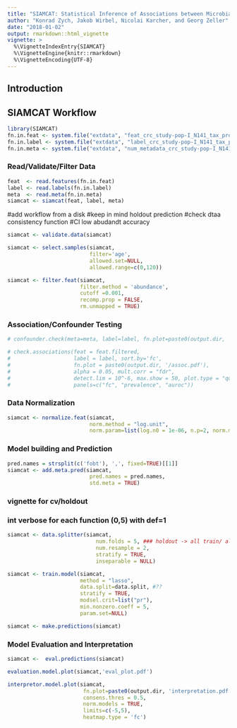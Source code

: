 ```yaml
---
title: "SIAMCAT: Statistical Inference of Associations between Microbial Communities And host phenoTypes"
author: "Konrad Zych, Jakob Wirbel, Nicolai Karcher, and Georg Zeller"
date: "2018-01-02"
output: rmarkdown::html_vignette
vignette: >
  %\VignetteIndexEntry{SIAMCAT}
  %\VignetteEngine{knitr::rmarkdown}
  %\VignetteEncoding{UTF-8}
---
```


## Introduction

## SIAMCAT Workflow

```r
library(SIAMCAT)
fn.in.feat <- system.file("extdata", "feat_crc_study-pop-I_N141_tax_profile_mocat_bn_specI_clusters.tsv", package = "SIAMCAT")
fn.in.label <- system.file("extdata", "label_crc_study-pop-I_N141_tax_profile_mocat_bn_specI_clusters.tsv", package = "SIAMCAT")
fn.in.meta <- system.file("extdata", "num_metadata_crc_study-pop-I_N141_tax_profile_mocat_bn_specI_clusters.tsv", package = "SIAMCAT")
```

### Read/Validate/Filter Data

```r
feat  <- read.features(fn.in.feat)
label <- read.labels(fn.in.label)
meta  <- read.meta(fn.in.meta)
siamcat <- siamcat(feat, label, meta)
```
#add workflow from a disk
#keep in mind holdout prediction
#check dtaa consistency function
#CI low abudandt accuracy
```r
siamcat <- validate.data(siamcat)
```

```r
siamcat <- select.samples(siamcat, 
                          filter='age', 
                          allowed.set=NULL, 
                          allowed.range=c(0,120))

```

```r
siamcat <- filter.feat(siamcat,  
                       filter.method = 'abundance', 
                       cutoff =0.001, 
                       recomp.prop = FALSE, 
                       rm.unmapped = TRUE)
```

### Association/Confounder Testing

```r
# confounder.check(meta=meta, label=label, fn.plot=paste0(output.dir, 'conf_check.pdf'))
```

```r
# check.associations(feat = feat.filtered,
#                    label = label, sort.by='fc',
#                    fn.plot = paste0(output.dir, '/assoc.pdf'), 
#                    alpha = 0.05, mult.corr = "fdr",
#                    detect.lim = 10^-6, max.show = 50, plot.type = "quantile.box",
#                    panels=c("fc", "prevalence", "auroc"))
```

### Data Normalization

```r
siamcat <- normalize.feat(siamcat, 
                          norm.method = "log.unit", 
                          norm.param=list(log.n0 = 1e-06, n.p=2, norm.margin=1))
```

### Model building and Prediction

```r
pred.names = strsplit(c('fobt'), ',', fixed=TRUE)[[1]]
siamcat <- add.meta.pred(siamcat, 
                          pred.names = pred.names, 
                          std.meta = TRUE)
```
### vignette for cv/holdout
### int verbose for each function (0,5) with def=1
```r
siamcat <- data.splitter(siamcat, 
                            num.folds = 5, ### holdout -> all train/ all test etc, cross-validation/holdout -> make rest defaults
                            num.resample = 2, 
                            stratify = TRUE, 
                            inseparable = NULL)
```

```r
siamcat <- train.model(siamcat, 
                       method = "lasso",
                       data.split=data.split, #??
                       stratify = TRUE,
                       modsel.crit=list("pr"),  
                       min.nonzero.coeff = 5,
                       param.set=NULL)
```

```r
siamcat <- make.predictions(siamcat)
```

### Model Evaluation and Interpretation

```r
siamcat <-  eval.predictions(siamcat)

evaluation.model.plot(siamcat,'eval_plot.pdf')
```

```r
interpretor.model.plot(siamcat,
                        fn.plot=paste0(output.dir, 'interpretation.pdf'),
                        consens.thres = 0.5,
                        norm.models = TRUE,
                        limits=c(-5,5),
                        heatmap.type = 'fc')
```
